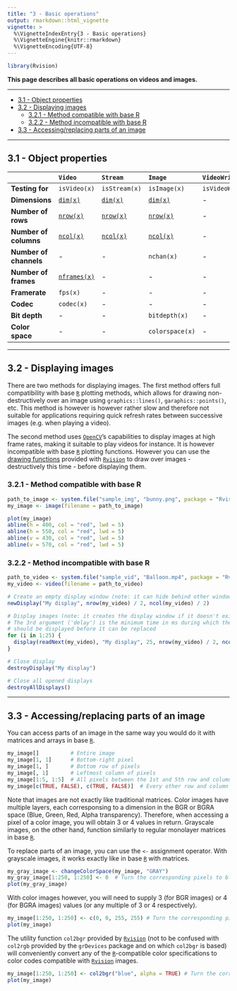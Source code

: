 ```yaml
---
title: "3 - Basic operations"
output: rmarkdown::html_vignette
vignette: >
  %\VignetteIndexEntry{3 - Basic operations}
  %\VignetteEngine{knitr::rmarkdown}
  %\VignetteEncoding{UTF-8}
---
```


```r
library(Rvision)
```

__This page describes all basic operations on videos and images.__

---

+ [3.1 - Object properties ](#object-properties)
+ [3.2 - Displaying images](#displaying-images)
    + [3.2.1 - Method compatible with base R](#method-compatible-with-base-R)
    + [3.2.2 - Method incompatible with base R](#method-incompatible-with-base-R)
+ [3.3 - Accessing/replacing parts of an image](#access-replace)

---

## 3.1 - Object properties

|     | `Video` | `Stream` | `Image` | `VideoWriter` |
|:--- |:------- |:-------- |:------- |:------------- |
| **Testing for** | `isVideo(x)` | `isStream(x)` | `isImage(x)` | `isVideoWriter(x)` |
| **Dimensions** | <code>[dim(x)](../reference/dim.Rcpp_Video.html)</code> | <code>[dim(x)](../reference/dim.Rcpp_Stream.html)</code> | <code>[dim(x)](../reference/dim.Rcpp_Image.html)</code> | - |
| **Number of rows** | <code>[nrow(x)](../reference/video_dimensions.html)</code> | <code>[nrow(x)](../reference/stream_dimensions.html)</code> | <code>[nrow(x)](../reference/nrow.Rcpp_Image.html)</code> | - |
| **Number of columns** | <code>[ncol(x)](../reference/video_dimensions.html)</code> | <code>[ncol(x)](../reference/stream_dimensions.html)</code> | <code>[ncol(x)](../reference/nrow.Rcpp_Image.html)</code> | - |
| **Number of channels** | - | - | `nchan(x)` | - |
| **Number of frames** | <code>[nframes(x)](../reference/video_dimensions.html)</code> | - | - | - |
| **Framerate** | `fps(x)` | - | - | - |
| **Codec** | `codec(x)` | - | - | - |
| **Bit depth** | - | - | `bitdepth(x)` | - |
| **Color space** | - | - | `colorspace(x)` | - |

---

## 3.2 - Displaying images

There are two methods for displaying images. The first method offers full 
compatibility with base [`R`](https://cran.r-project.org) plotting methods, which 
allows for drawing non-destructively over an image using `graphics::lines()`, 
`garaphics::points()`, etc. This method is however is however rather slow and 
therefore not suitable for applications requiring quick refresh rates between 
successive images (e.g. when playing a video). 

The second method uses [`OpenCV`](http://opencv.org/)'s capabilities to display 
images at high frame rates, making it suitable to play videos for instance. It 
is however incompatible with base [`R`](https://cran.r-project.org) plotting 
functions. However you can use the [drawing functions](../drawing.html) provided 
with [`Rvision`](https://github.com/swarm-lab/Rvision) to draw over images 
- destructively this time - before displaying them.

### 3.2.1 - Method compatible with base R

```r
path_to_image <- system.file("sample_img", "bunny.png", package = "Rvision")
my_image <- image(filename = path_to_image)

plot(my_image)
abline(h = 400, col = "red", lwd = 5)
abline(h = 550, col = "red", lwd = 5)
abline(v = 430, col = "red", lwd = 5)
abline(v = 570, col = "red", lwd = 5)
```

### 3.2.2 - Method incompatible with base R

```r
path_to_video <- system.file("sample_vid", "Balloon.mp4", package = "Rvision")
my_video <- video(filename = path_to_video)

# Create an empty display window (note: it can hide behind other windows)
newDisplay("My display", nrow(my_video) / 2, ncol(my_video) / 2) 

# Display images (note: it creates the display window if it doesn't exist yet)
# The 3rd argument ('delay') is the minimum time in ms during which the image 
# should be displayed before it can be replaced
for (i in 1:25) {
  display(readNext(my_video), "My display", 25, nrow(my_video) / 2, ncol(my_video) / 2)
}

# Close display
destroyDisplay("My display")

# Close all opened displays
destroyAllDisplays()
```

---

## 3.3 - Accessing/replacing parts of an image

You can access parts of an image in the same way you would do it with matrices 
and arrays in base [`R`](https://cran.r-project.org). 

```r
my_image[]          # Entire image
my_image[1, 1]      # Bottom-right pixel
my_image[1, ]       # Bottom row of pixels
my_image[, 1]       # Leftmost column of pixels
my_image[1:5, 1:5]  # All pixels between the 1st and 5th row and column
my_image[c(TRUE, FALSE), c(TRUE, FALSE)]  # Every other row and column of pixels
```

Note that images are not exactly like traditional matrices. Color images have 
multiple layers, each corresponsing to a dimension in the BGR or BGRA space 
(Blue, Green, Red, Alpha transparency). Therefore, when accessing a pixel of a
color image, you will obtain 3 or 4 values in return. Grayscale images, on the 
other hand, function similarly to regular monolayer matrices in base 
[`R`](https://cran.r-project.org). 

To replace parts of an image, you can use the `<-` assignment operator. With 
grayscale images, it works exactly like in base [`R`](https://cran.r-project.org) 
with matrices. 

```r
my_gray_image <- changeColorSpace(my_image, "GRAY")
my_gray_image[1:250, 1:250] <- 0  # Turn the corresponding pixels to black
plot(my_gray_image)
```

With color images however, you will need to supply 3 (for BGR images) or 4 (for 
BGRA images) values (or any multiple of 3 or 4 respectively). 

```r
my_image[1:250, 1:250] <- c(0, 0, 255, 255) # Turn the corresponding pixels to red
plot(my_image)
```

The utility function `col2bgr` provided by [`Rvision`](https://github.com/swarm-lab/Rvision)
(not to be confused with `col2rgb` provided by the `grDevices` package and on 
which `col2bgr` is based) will conveniently convert any of the 
[`R`](https://cran.r-project.org)-compatible color specifications to color codes
compatible with [`Rvision`](https://github.com/swarm-lab/Rvision) images. 

```r
my_image[1:250, 1:250] <- col2bgr("blue", alpha = TRUE) # Turn the corresponding pixels to blue
plot(my_image)
```
